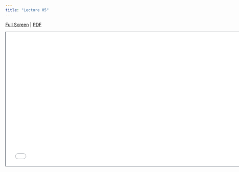 ```yaml
---
title: "Lecture 05"
---
```



[Full Screen](lecture-05.qmd) | [PDF]() 

```{=html}
<iframe class="slide-deck" src="lecture-05.html" height="420" width="747" style="border: 1px solid #2e3846;"></iframe>
```



